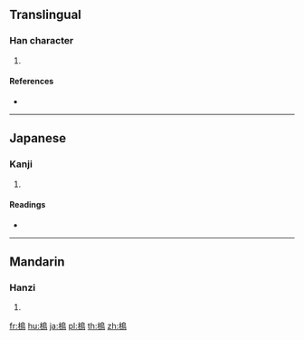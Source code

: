 ==Translingual==

===Han character===
{{Han char|rn=75|rad=木|as=11|sn=15|four=|canj=DHAF}}

# {{defn|Han|sort=木11}}

====References====
* {{Han ref|kx=0551.040|dkj=15455|dj=0939.040|hdz=21282.060|uh=6A22|ud=27170}}

----

==Japanese==

===Kanji===
{{ja-kanji|grade=|rs=木11}}

# {{defn|lang=ja|sort=木11}}

====Readings====
* {{ja-readings|on=[[ぼく]] (boku), [[ちょう]] (chō), [[もく]] (moku)|kun=[[つた]] (tsuta)}}

----

==Mandarin==

===Hanzi===
{{cmn-hanzi|pin=[[niǎo]] ([[niao3]])|wg=niao<sup>3</sup>}}

# {{defn|lang=cmn|sort=木11}}

[[fr:樢]]
[[hu:樢]]
[[ja:樢]]
[[pl:樢]]
[[th:樢]]
[[zh:樢]]